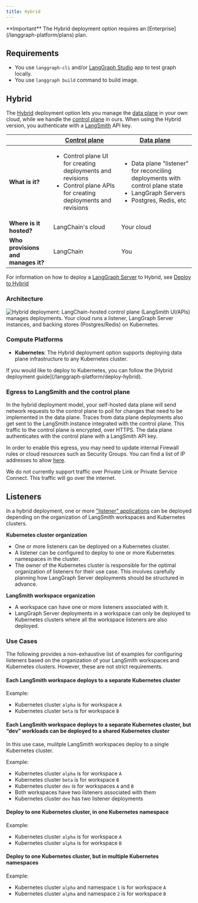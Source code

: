 ```yaml
---
title: Hybrid
---
```


<Info>
**Important**
The Hybrid deployment option requires an [Enterprise](/langgraph-platform/plans) plan.
</Info>

## Requirements

* You use `langgraph-cli` and/or [LangGraph Studio](/langgraph-platform/langgraph-studio) app to test graph locally.
* You use `langgraph build` command to build image.

## Hybrid

The [Hybrid](/langgraph-platform/deploy-hybrid) deployment option lets you manage the [data plane](/langgraph-platform/data-plane) in your own cloud, while we handle the [control plane](/langgraph-platform/control-plane) in ours. When using the Hybrid version, you authenticate with a [LangSmith](https://smith.langchain.com/) API key.

|                   | [Control plane](/langgraph-platform/control-plane) | [Data plane](/langgraph-platform/data-plane) |
|-------------------|-------------------|------------|
| **What is it?** | <ul><li>Control plane UI for creating deployments and revisions</li><li>Control plane APIs for creating deployments and revisions</li></ul> | <ul><li>Data plane "listener" for reconciling deployments with control plane state</li><li>LangGraph Servers</li><li>Postgres, Redis, etc</li></ul> |
| **Where is it hosted?** | LangChain's cloud | Your cloud |
| **Who provisions and manages it?** | LangChain | You |

For information on how to deploy a [LangGraph Server](/langgraph-platform/langgraph-server) to Hybrid, see [Deploy to Hybrid](/langgraph-platform/deploy-hybrid)

### Architecture

![Hybrid deployment: LangChain-hosted control plane (LangSmith UI/APIs) manages deployments. Your cloud runs a listener, LangGraph Server instances, and backing stores (Postgres/Redis) on Kubernetes.](/langgraph-platform/images/hybrid-architecture.png)

### Compute Platforms

* **Kubernetes**: The Hybrid deployment option supports deploying data plane infrastructure to any Kubernetes cluster.

<Tip>
If you would like to deploy to Kubernetes, you can follow the [Hybrid deployment guide](/langgraph-platform/deploy-hybrid).
</Tip>

### Egress to LangSmith and the control plane
In the hybrid deployment model, your self-hosted data plane will send network requests to the control plane to poll for changes that need to be implemented in the data plane. Traces from data plane deployments also get sent to the LangSmith instance integrated with the control plane. This traffic to the control plane is encrypted, over HTTPS. The data plane authenticates with the control plane with a LangSmith API key.

In order to enable this egress, you may need to update internal Firewall rules or cloud resources such as Security Groups. You can find a list of IP addresses to allow [here](/langsmith/cloud-architecture-and-scalability#ingress-into-langchain-saas).

<Warning>
We do not currently support traffic over Private Link or Private Service Connect. This traffic will go over the internet.
</Warning>

## Listeners

In a hybrid deployment, one or more ["listener" applications](/langgraph-platform/data-plane#”listener”-application) can be deployed depending on the organization of LangSmith workspaces and Kubernetes clusters.

**Kubernetes cluster organization**
- One or more listeners can be deployed on a Kubernetes cluster.
- A listener can be configured to deploy to one or more Kubernetes namespaces in the cluster.
- The owner of the Kubernetes cluster is responsible for the optimal organization of listeners for their use case. This involves carefully planning how LangGraph Server deployments should be structured in advance.

**LangSmith workspace organization**
- A workspace can have one or more listeners associated with it.
- LangGraph Server deployments in a workspace can only be deployed to Kubernetes clusters where all the workspace listeners are also deployed.

### Use Cases

The following provides a non-exhaustive list of examples for configuring listeners based on the organization of your LangSmith workspaces and Kubernetes clusters. However, these are not strict requirements.

#### Each LangSmith workspace deploys to a separate Kubernetes cluster

Example:
- Kubernetes cluster `alpha` is for workspace `A`
- Kubernetes cluster `beta` is for workspace `B`

#### Each LangSmith workspace deploys to a separate Kubernetes cluster, but “dev” workloads can be deployed to a shared Kubernetes cluster

In this use case, mulitple LangSmith workspaces deploy to a single Kubernetes cluster.

Example:
- Kubernetes cluster `alpha` is for workspace `A`
- Kubernetes cluster `beta` is for workspace `B`
- Kubernetes cluster `dev` is for workspaces `A` and `B`
- Both workspaces have two listeners associated with them
- Kubernetes cluster `dev` has two listener deployments

#### Deploy to one Kubernetes cluster, in one Kubernetes namespace

Example:
- Kubernetes cluster `alpha` is for workspace `A`
- Kubernetes cluster `alpha` is for workspace `B`

#### Deploy to one Kubernetes cluster, but in multiple Kubernetes namespaces

Example:
- Kubernetes cluster `alpha` and namespace `1` is for workspace `A`
- Kubernetes cluster `alpha` and namespace `2` is for workspace `B`
